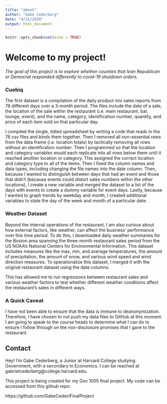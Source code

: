 ```yaml
---
title: "about"
author: "Gabe Cederberg"
date: "4/21/2020"
output: html_document
---
```


```r
knitr::opts_chunk$set(echo = TRUE)
```

# Welcome to my project!


*The goal of this project is to explore whether counties that lean Republican or Democrat responded differently to covid-19 shutdown orders.*


### Cuebiq

The first dataset is a compilation of the daily product mix sales reports from 76 different days over a 3-month period. The files include the date of a sale, the location of the sale within the restaurant (i.e. main restaurant, bar, lounge, event), and the name, category, identification number, quantity, and price of each item sold on that particular day. 

I compiled the single, tidied spreadsheet by writing a code that reads in the 76 csv files and binds them together. Then I removed all non-essential rows from the data frame (i.e. location totals) by tactically removing all rows without an identification number. Then I programmed so that the location and category variables would each replicate into all rows below them until it reached another location or category. This assigned the correct location and category type to all of the items. Then I fixed the column names and data types, including changing the file names into the date column. Then, because I wanted to distinguish between days that had an event and those that didn't (because events could distort sales numbers within the other locations), I create a new variable and merged the dataset to a list of the days with events to create a dummy variable for event days. Lastly, because I wanted to graph trends by weekday and month, I created additional variables to state the day of the week and month of a particular date.  


### Weather Dataset

Beyond the internal operations of the restaurant, I am also curious about how external factors, like weather, can affect the business' performance over this time period. To do this, I downloaded daily weather summaries for the Boston area spanning the three-month restaurant sales period from the US NOAA's National Centers for Environmental Information. This dataset includes measures like the max, min, and average temperatures, the amount of precipitation, the amount of snow, and various wind speed and wind direction measures. To operationalize this dataset, I merged it with the original restaurant dataset using the date columns. 

This has allowed me to run regressions between restaurant sales and various weather factors to test whether different weather conditions affect the restaurant's sales in different ways. 


### A Quick Caveat

I have not been able to ensure that the data is immune to deanonymization. Therefore, I have chosen to not push my data files to GitHub at this  moment. I am going to speak to the course heads to determine what I can do to ensure I follow through on the non-disclosure promises that I gave to the restaurant. 


## Contact
Hey! I'm Gabe Cederberg, a Junior at Harvard College studying Government, with a secondary in Economics. I can be reached at gabrielcederberg@college.harvard.edu.

This project is being created for my Gov 1005 final project. My code can be accessed from this github repo: 

https://github.com/GabeCeder/FinalProject
